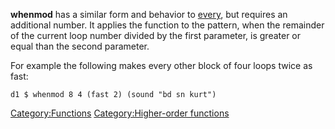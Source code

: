 {{DISPLAYTITLE:whenmod}}
{{Type|<source inline>whenmod :: Int -> Int -> (Pattern a -> Pattern a) -> Pattern a -> Pattern a</source>}}

'''whenmod''' has a similar form and behavior to [[every]], but requires an additional number. It applies the function to the pattern, when the remainder of the current loop number divided by the first parameter, is greater or equal than the second parameter.

For example the following makes every other block of four loops twice as fast:

<source>
d1 $ whenmod 8 4 (fast 2) (sound "bd sn kurt")
</source>

[[Category:Functions]]
[[Category:Higher-order functions]]